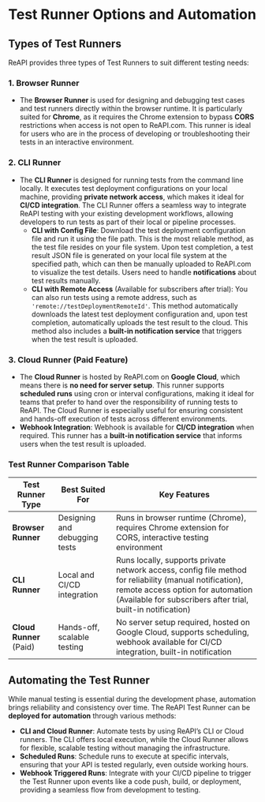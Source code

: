 # Test Runner Options and Automation

## Types of Test Runners

ReAPI provides three types of Test Runners to suit different testing needs:

### 1. Browser Runner

- The **Browser Runner** is used for designing and debugging test cases and test runners directly within the browser runtime. It is particularly suited for **Chrome**, as it requires the Chrome extension to bypass **CORS** restrictions when access is not open to ReAPI.com. This runner is ideal for users who are in the process of developing or troubleshooting their tests in an interactive environment.

### 2. CLI Runner

- The **CLI Runner** is designed for running tests from the command line locally. It executes test deployment configurations on your local machine, providing **private network access**, which makes it ideal for **CI/CD integration**. The CLI Runner offers a seamless way to integrate ReAPI testing with your existing development workflows, allowing developers to run tests as part of their local or pipeline processes.
  - **CLI with Config File**: Download the test deployment configuration file and run it using the file path. This is the most reliable method, as the test file resides on your file system. Upon test completion, a test result JSON file is generated on your local file system at the specified path, which can then be manually uploaded to ReAPI.com to visualize the test details. Users need to handle **notifications** about test results manually.
  - **CLI with Remote Access** (Available for subscribers after trial): You can also run tests using a remote address, such as `'remote://testDeploymentRemoteId'`. This method automatically downloads the latest test deployment configuration and, upon test completion, automatically uploads the test result to the cloud. This method also includes a **built-in notification service** that triggers when the test result is uploaded.

### 3. Cloud Runner (Paid Feature)

- The **Cloud Runner** is hosted by ReAPI.com on **Google Cloud**, which means there is **no need for server setup**. This runner supports **scheduled runs** using cron or interval configurations, making it ideal for teams that prefer to hand over the responsibility of running tests to ReAPI. The Cloud Runner is especially useful for ensuring consistent and hands-off execution of tests across different environments.
- **Webhook Integration**: Webhook is available for **CI/CD integration** when required. This runner has a **built-in notification service** that informs users when the test result is uploaded.

### Test Runner Comparison Table

| Test Runner Type        | Best Suited For               | Key Features                                                                                                                                                                                                |
| ----------------------- | ----------------------------- | ----------------------------------------------------------------------------------------------------------------------------------------------------------------------------------------------------------- |
| **Browser Runner**      | Designing and debugging tests | Runs in browser runtime (Chrome), requires Chrome extension for CORS, interactive testing environment                                                                                                       |
| **CLI Runner**          | Local and CI/CD integration   | Runs locally, supports private network access, config file method for reliability (manual notification), remote access option for automation (Available for subscribers after trial, built-in notification) |
| **Cloud Runner** (Paid) | Hands-off, scalable testing   | No server setup required, hosted on Google Cloud, supports scheduling, webhook available for CI/CD integration, built-in notification                                                                       |

## Automating the Test Runner

While manual testing is essential during the development phase, automation brings reliability and consistency over time. The ReAPI Test Runner can be **deployed for automation** through various methods:

- **CLI and Cloud Runner**: Automate tests by using ReAPI’s CLI or Cloud runners. The CLI offers local execution, while the Cloud Runner allows for flexible, scalable testing without managing the infrastructure.
- **Scheduled Runs**: Schedule runs to execute at specific intervals, ensuring that your API is tested regularly, even outside working hours.
- **Webhook Triggered Runs**: Integrate with your CI/CD pipeline to trigger the Test Runner upon events like a code push, build, or deployment, providing a seamless flow from development to testing.
